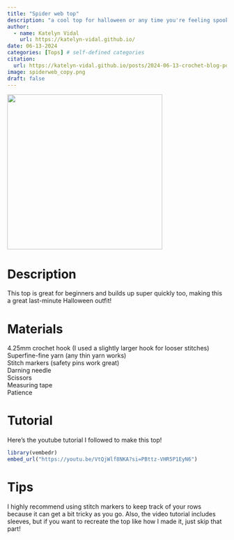 ```yaml
---
title: "Spider web top"
description: "a cool top for halloween or any time you're feeling spooky"
author:
  - name: Katelyn Vidal
    url: https://katelyn-vidal.github.io/
date: 06-13-2024
categories: [Tops] # self-defined categories
citation: 
  url: https://katelyn-vidal.github.io/posts/2024-06-13-crochet-blog-post/ 
image: spiderweb_copy.png
draft: false 
---
```


![](spiderweb.png){fig-align="center" width="356"}


# Description

This top is great for beginners and builds up super quickly too, making this a great last-minute Halloween outfit!

# Materials

4.25mm crochet hook (I used a slightly larger hook for looser stitches)\
Superfine-fine yarn (any thin yarn works)\
Stitch markers (safety pins work great)\
Darning needle\
Scissors\
Measuring tape\
Patience

# Tutorial

Here's the youtube tutorial I followed to make this top!

```r
library(vembedr)
embed_url("https://youtu.be/VtQjWlf8NKA?si=PBttz-VHR5P1EyN6")
```

# Tips

I highly recommend using stitch markers to keep track of your rows because it can get a bit tricky as you go. Also, the video tutorial includes sleeves, but if you want to recreate the top like how I made it, just skip that part!
